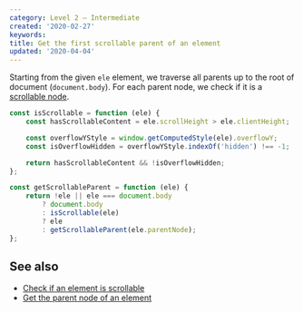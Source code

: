 ```yaml
---
category: Level 2 — Intermediate
created: '2020-02-27'
keywords:
title: Get the first scrollable parent of an element
updated: '2020-04-04'
---
```


Starting from the given `ele` element, we traverse all parents up to the root of document (`document.body`). For each parent node, we check if it is a [scrollable node](https://phuoc.ng/collection/html-dom/check-if-an-element-is-scrollable).

```js
const isScrollable = function (ele) {
    const hasScrollableContent = ele.scrollHeight > ele.clientHeight;

    const overflowYStyle = window.getComputedStyle(ele).overflowY;
    const isOverflowHidden = overflowYStyle.indexOf('hidden') !== -1;

    return hasScrollableContent && !isOverflowHidden;
};

const getScrollableParent = function (ele) {
    return !ele || ele === document.body
        ? document.body
        : isScrollable(ele)
        ? ele
        : getScrollableParent(ele.parentNode);
};
```

## See also

-   [Check if an element is scrollable](https://phuoc.ng/collection/html-dom/check-if-an-element-is-scrollable)
-   [Get the parent node of an element](https://phuoc.ng/collection/html-dom/get-the-parent-node-of-an-element)
